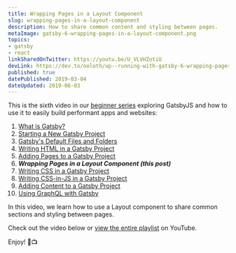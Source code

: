 ```yaml
---
title: Wrapping Pages in a Layout Component
slug: wrapping-pages-in-a-layout-component
description: How to share common content and styling between pages.
metaImage: gatsby-6-wrapping-pages-in-a-layout-component.png
topics:
- gatsby
- react
linkSharedOnTwitter: https://youtu.be/U_VLVHZotiU
devLink: https://dev.to/ooloth/up--running-with-gatsby-6-wrapping-pages-in-a-layout-component-4ada
published: true
datePublished: 2019-03-04
dateUpdated: 2019-06-03
---
```



This is the sixth video in our [beginner series](https://www.youtube.com/watch?v=jAa1wh5ATm0&list=PLHBEcHVSROXQQhXpNhmiVKKcw72Cc0V-U) exploring GatsbyJS and how to use it to easily build performant apps and websites:

1. [What is Gatsby?](https://www.michaeluloth.com/what-is-gatsby)
2. [Starting a New Gatsby Project](https://www.michaeluloth.com/starting-a-new-gatsby-project)
3. [Gatsby's Default Files and Folders](https://www.michaeluloth.com/gatsbys-default-files-and-folders)
4. [Writing HTML in a Gatsby Project](https://www.michaeluloth.com/writing-html-in-a-gatsby-project)
5. [Adding Pages to a Gatsby Project](https://www.michaeluloth.com/adding-pages-to-a-gatsby-project)
6. **_Wrapping Pages in a Layout Component (this post)_**
7. [Writing CSS in a Gatsby Project](https://www.michaeluloth.com/writing-css-in-a-gatsby-project)
8. [Writing CSS-in-JS in a Gatsby Project](https://www.michaeluloth.com/writing-css-in-js-in-a-gatsby-project)
9. [Adding Content to a Gatsby Project](https://www.michaeluloth.com/adding-content-to-a-gatsby-project)
10. [Using GraphQL with Gatsby](https://www.michaeluloth.com/using-graphql-with-gatsby/)

In this video, we learn how to use a Layout component to share common sections and styling between pages.

Check out the video below or [view the entire playlist](https://www.youtube.com/watch?v=jAa1wh5ATm0&list=PLHBEcHVSROXQQhXpNhmiVKKcw72Cc0V-U) on YouTube. 

Enjoy! 🎉📺

<VideoEmbed embedURL="https://www.youtube.com/embed/dvorpyrTI2g" />